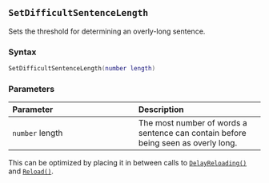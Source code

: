 ::: {.minipage data-latex="{\textwidth}"}
## `SetDifficultSentenceLength`

Sets the threshold for determining an overly-long sentence.

### Syntax {-}

``` .lua
SetDifficultSentenceLength(number length)
```

### Parameters {-}

**Parameter** | **Description**
| :-- | :-- |
| `number` length | The most number of words a sentence can contain before being seen as overly long. |

:::: {.tipsection data-latex=""}
This can be optimized by placing it in between calls to [`DelayReloading()`](#standard-delayreloading) and [`Reload()`](#standard-reload).
::::
:::
